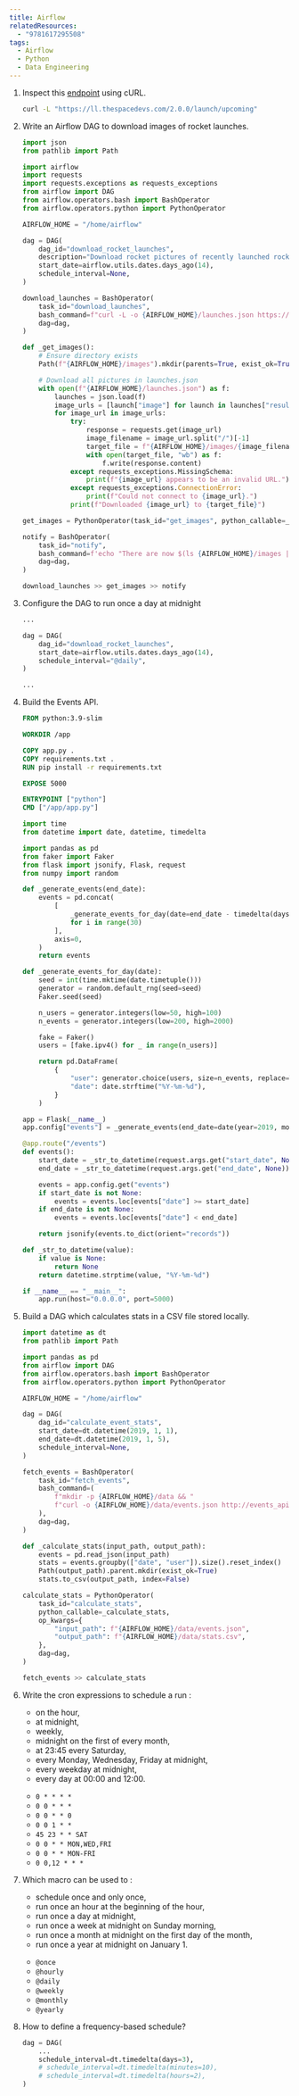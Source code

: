 ```yaml
---
title: Airflow
relatedResources:
  - "9781617295508"
tags:
  - Airflow
  - Python
  - Data Engineering
---
```


1. Inspect this [endpoint](https://ll.thespacedevs.com/2.0.0/launch/upcoming)
   using cURL.

   <Solution>

   ```sh
   curl -L "https://ll.thespacedevs.com/2.0.0/launch/upcoming"
   ```

   </Solution>

2. Write an Airflow DAG to download images of rocket launches.

   <Solution>

   ```python fp=download_rocket_launches.py nu
   import json
   from pathlib import Path

   import airflow
   import requests
   import requests.exceptions as requests_exceptions
   from airflow import DAG
   from airflow.operators.bash import BashOperator
   from airflow.operators.python import PythonOperator

   AIRFLOW_HOME = "/home/airflow"

   dag = DAG(
       dag_id="download_rocket_launches",
       description="Download rocket pictures of recently launched rockets.",
       start_date=airflow.utils.dates.days_ago(14),
       schedule_interval=None,
   )

   download_launches = BashOperator(
       task_id="download_launches",
       bash_command=f"curl -L -o {AIRFLOW_HOME}/launches.json https://ll.thespacedevs.com/2.0.0/launch/upcoming",
       dag=dag,
   )

   def _get_images():
       # Ensure directory exists
       Path(f"{AIRFLOW_HOME}/images").mkdir(parents=True, exist_ok=True)

       # Download all pictures in launches.json
       with open(f"{AIRFLOW_HOME}/launches.json") as f:
           launches = json.load(f)
           image_urls = [launch["image"] for launch in launches["results"]]
           for image_url in image_urls:
               try:
                   response = requests.get(image_url)
                   image_filename = image_url.split("/")[-1]
                   target_file = f"{AIRFLOW_HOME}/images/{image_filename}"
                   with open(target_file, "wb") as f:
                       f.write(response.content)
               except requests_exceptions.MissingSchema:
                   print(f"{image_url} appears to be an invalid URL.")
               except requests_exceptions.ConnectionError:
                   print(f"Could not connect to {image_url}.")
               print(f"Downloaded {image_url} to {target_file}")

   get_images = PythonOperator(task_id="get_images", python_callable=_get_images, dag=dag)

   notify = BashOperator(
       task_id="notify",
       bash_command=f'echo "There are now $(ls {AIRFLOW_HOME}/images | wc -l) images."',
       dag=dag,
   )

   download_launches >> get_images >> notify
   ```

   </Solution>

3. Configure the DAG to run once a day at midnight

   <Solution>

   ```python fp=download_rocket_launches.py hl=6
   ...

   dag = DAG(
       dag_id="download_rocket_launches",
       start_date=airflow.utils.dates.days_ago(14),
       schedule_interval="@daily",
   )

   ...
   ```

   </Solution>

4. Build the Events API.

   <Solution>

   ```dockerfile fp=Dockerfile nu
   FROM python:3.9-slim

   WORKDIR /app

   COPY app.py .
   COPY requirements.txt .
   RUN pip install -r requirements.txt

   EXPOSE 5000

   ENTRYPOINT ["python"]
   CMD ["/app/app.py"]
   ```

   ```python fp=app.py nu
   import time
   from datetime import date, datetime, timedelta

   import pandas as pd
   from faker import Faker
   from flask import jsonify, Flask, request
   from numpy import random

   def _generate_events(end_date):
       events = pd.concat(
           [
               _generate_events_for_day(date=end_date - timedelta(days=(30 - i)))
               for i in range(30)
           ],
           axis=0,
       )
       return events

   def _generate_events_for_day(date):
       seed = int(time.mktime(date.timetuple()))
       generator = random.default_rng(seed=seed)
       Faker.seed(seed)

       n_users = generator.integers(low=50, high=100)
       n_events = generator.integers(low=200, high=2000)

       fake = Faker()
       users = [fake.ipv4() for _ in range(n_users)]

       return pd.DataFrame(
           {
               "user": generator.choice(users, size=n_events, replace=True),
               "date": date.strftime("%Y-%m-%d"),
           }
       )

   app = Flask(__name__)
   app.config["events"] = _generate_events(end_date=date(year=2019, month=1, day=5))

   @app.route("/events")
   def events():
       start_date = _str_to_datetime(request.args.get("start_date", None))
       end_date = _str_to_datetime(request.args.get("end_date", None))

       events = app.config.get("events")
       if start_date is not None:
           events = events.loc[events["date"] >= start_date]
       if end_date is not None:
           events = events.loc[events["date"] < end_date]

       return jsonify(events.to_dict(orient="records"))

   def _str_to_datetime(value):
       if value is None:
           return None
       return datetime.strptime(value, "%Y-%m-%d")

   if __name__ == "__main__":
       app.run(host="0.0.0.0", port=5000)
   ```

   </Solution>

5. Build a DAG which calculates stats in a CSV file stored locally.

   <Solution>

   ```python fp=calculate_event_stats.py nu
   import datetime as dt
   from pathlib import Path

   import pandas as pd
   from airflow import DAG
   from airflow.operators.bash import BashOperator
   from airflow.operators.python import PythonOperator

   AIRFLOW_HOME = "/home/airflow"

   dag = DAG(
       dag_id="calculate_event_stats",
       start_date=dt.datetime(2019, 1, 1),
       end_date=dt.datetime(2019, 1, 5),
       schedule_interval=None,
   )

   fetch_events = BashOperator(
       task_id="fetch_events",
       bash_command=(
           f"mkdir -p {AIRFLOW_HOME}/data && "
           f"curl -o {AIRFLOW_HOME}/data/events.json http://events_api:5000/events"
       ),
       dag=dag,
   )

   def _calculate_stats(input_path, output_path):
       events = pd.read_json(input_path)
       stats = events.groupby(["date", "user"]).size().reset_index()
       Path(output_path).parent.mkdir(exist_ok=True)
       stats.to_csv(output_path, index=False)

   calculate_stats = PythonOperator(
       task_id="calculate_stats",
       python_callable=_calculate_stats,
       op_kwargs={
           "input_path": f"{AIRFLOW_HOME}/data/events.json",
           "output_path": f"{AIRFLOW_HOME}/data/stats.csv",
       },
       dag=dag,
   )

   fetch_events >> calculate_stats
   ```

   </Solution>

6. Write the cron expressions to schedule a run :

   - on the hour,
   - at midnight,
   - weekly,
   - midnight on the first of every month,
   - at 23:45 every Saturday,
   - every Monday, Wednesday, Friday at midnight,
   - every weekday at midnight,
   - every day at 00:00 and 12:00.

   <Solution>

   - `0 * * * *`
   - `0 0 * * *`
   - `0 0 * * 0`
   - `0 0 1 * *`
   - `45 23 * * SAT`
   - `0 0 * * MON,WED,FRI`
   - `0 0 * * MON-FRI`
   - `0 0,12 * * *`

   </Solution>

7. Which macro can be used to :

   - schedule once and only once,
   - run once an hour at the beginning of the hour,
   - run once a day at midnight,
   - run once a week at midnight on Sunday morning,
   - run once a month at midnight on the first day of the month,
   - run once a year at midnight on January 1.

   <Solution>

   - `@once`
   - `@hourly`
   - `@daily`
   - `@weekly`
   - `@monthly`
   - `@yearly`

   </Solution>

8. How to define a frequency-based schedule?

   <Solution>

   ```python
   dag = DAG(
       ...
       schedule_interval=dt.timedelta(days=3),
       # schedule_interval=dt.timedelta(minutes=10),
       # schedule_interval=dt.timedelta(hours=2),
   )
   ```

   </Solution>
